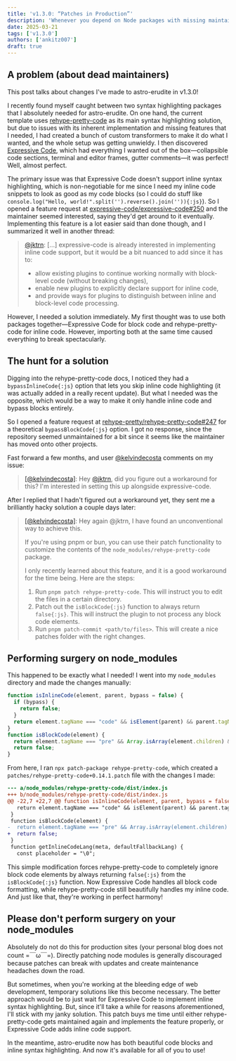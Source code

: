 ```yaml
---
title: 'v1.3.0: “Patches in Production”'
description: 'Whenever you depend on Node packages with missing maintainers, patching becomes a necessary evil.'
date: 2025-03-21
tags: ['v1.3.0']
authors: ['ankitz007']
draft: true
---
```


## A problem (about dead maintainers)

This post talks about changes I've made to astro-erudite in v1.3.0!

I recently found myself caught between two syntax highlighting packages that I absolutely needed for astro-erudite. On one hand, the current template uses [rehype-pretty-code](https://rehype-pretty.pages.dev/) as its main syntax highlighting solution, but due to issues with its inherent implementation and missing features that I needed, I had created a bunch of custom transformers to make it do what I wanted, and the whole setup was getting unwieldy. I then discovered [Expressive Code](https://expressive-code.com/), which had everything I wanted out of the box—collapsible code sections, terminal and editor frames, gutter comments—it was perfect! Well, almost perfect.

The primary issue was that Expressive Code doesn't support inline syntax highlighting, which is non-negotiable for me since I need my inline code snippets to look as good as my code blocks (so I could do stuff like `console.log("Hello, world!".split('').reverse().join('')){:js}`). So I opened a feature request at [expressive-code/expressive-code#250](https://github.com/expressive-code/expressive-code/issues/250) and the maintainer seemed interested, saying they'd get around to it eventually. Implementing this feature is a lot easier said than done though, and I summarized it well in another thread:

> [@jktrn](https://github.com/rehype-pretty/rehype-pretty-code/issues/247#issuecomment-2619869436): [...] expressive-code is already interested in implementing inline code support, but it would be a bit nuanced to add since it has to:
> 
> - allow existing plugins to continue working normally with block-level code (without breaking changes),
> - enable new plugins to explicitly declare support for inline code,
> - and provide ways for plugins to distinguish between inline and block-level code processing.

However, I needed a solution immediately. My first thought was to use both packages together—Expressive Code for block code and rehype-pretty-code for inline code. However, importing both at the same time caused everything to break spectacularly.

## The hunt for a solution

Digging into the rehype-pretty-code docs, I noticed they had a `bypassInlineCode{:js}` option that lets you skip inline code highlighting (it was actually added in a really recent update). But what I needed was the opposite, which would be a way to make it only handle inline code and bypass blocks entirely.

So I opened a feature request at [rehype-pretty/rehype-pretty-code#247](https://github.com/rehype-pretty/rehype-pretty-code/issues/247) for a theoretical `bypassBlockCode{:js}` option. I got no response, since the repository seemed unmaintained for a bit since it seems like the maintainer has moved onto other projects.

Fast forward a few months, and user [@kelvindecosta](https://github.com/kelvindecosta) comments on my issue:

> [[@kelvindecosta]](https://github.com/rehype-pretty/rehype-pretty-code/issues/247#issuecomment-2610536000): Hey [@jktrn](https://github.com/jktrn), did you figure out a workaround for this? I'm interested in setting this up alongside expressive-code.

After I replied that I hadn't figured out a workaround yet, they sent me a brilliantly hacky solution a couple days later:

> [[@kelvindecosta]](https://github.com/rehype-pretty/rehype-pretty-code/issues/247#issuecomment-2619666231): Hey again @jktrn, I have found an unconventional way to achieve this.
> 
> If you're using pnpm or bun, you can use their patch functionality to customize the contents of the `node_modules/rehype-pretty-code` package.
> 
> I only recently learned about this feature, and it is a good workaround for the time being. Here are the steps:
> 
> 1. Run `pnpm patch rehype-pretty-code`. This will instruct you to edit the files in a certain directory.
> 2. Patch out the `isBlockCode{:js}` function to always return `false{:js}`. This will instruct the plugin to not process any block code elements.
> 3. Run `pnpm patch-commit <path/to/files>`. This will create a nice patches folder with the right changes.

## Performing surgery on node_modules

This happened to be exactly what I needed! I went into my `node_modules` directory and made the changes manually:

```js title="node_modules/rehype-pretty-code/dist/index.js" startLineNumber=18 ins={9} del={8}
function isInlineCode(element, parent, bypass = false) {
  if (bypass) {
    return false;
  }
  return element.tagName === "code" && isElement(parent) && parent.tagName !== "pre" || element.tagName === "inlineCode";
}
function isBlockCode(element) {
  return element.tagName === "pre" && Array.isArray(element.children) && element.children.length === 1 && isElement(element.children[0]) && element.children[0].tagName === "code";
  return false;
}
```

From here, I ran `npx patch-package rehype-pretty-code`, which created a `patches/rehype-pretty-code+0.14.1.patch` file with the changes I made:

```diff title="patches/rehype-pretty-code+0.14.1.patch"
--- a/node_modules/rehype-pretty-code/dist/index.js
+++ b/node_modules/rehype-pretty-code/dist/index.js
@@ -22,7 +22,7 @@ function isInlineCode(element, parent, bypass = false) {
   return element.tagName === "code" && isElement(parent) && parent.tagName !== "pre" || element.tagName === "inlineCode";
 }
 function isBlockCode(element) {
-  return element.tagName === "pre" && Array.isArray(element.children) && element.children.length === 1 && isElement(element.children[0]) && element.children[0].tagName === "code";
+  return false;
 }
 function getInlineCodeLang(meta, defaultFallbackLang) {
   const placeholder = "\0";
```

This simple modification forces rehype-pretty-code to completely ignore block code elements by always returning `false{:js}` from the `isBlockCode{:js}` function. Now Expressive Code handles all block code formatting, while rehype-pretty-code still beautifully handles my inline code. And just like that, they're working in perfect harmony!

## Please don't perform surgery on your node_modules

Absolutely do not do this for production sites (your personal blog does not count =￣ω￣=). Directly patching node modules is generally discouraged because patches can break with updates and create maintenance headaches down the road.

But sometimes, when you're working at the bleeding edge of web development, temporary solutions like this become necessary. The better approach would be to just wait for Expressive Code to implement inline syntax highlighting. But, since it'll take a while for reasons aforementioned, I'll stick with my janky solution. This patch buys me time until either rehype-pretty-code gets maintained again and implements the feature properly, or Expressive Code adds inline code support.

In the meantime, astro-erudite now has both beautiful code blocks and inline syntax highlighting. And now it's available for all of you to use!
